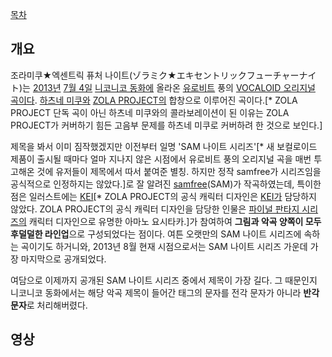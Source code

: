 [[목차]]

== 개요 ==
조라미쿠★엑센트릭 퓨처 나이트(ゾラミク★エキセントリックフューチャーナイト)는 [[2013년]] [[7월 4일]] [[니코니코 동화]]에 올라온 [[유로비트]] 풍의 [[VOCALOID 오리지널 곡]]이다. [[하츠네 미쿠]]와 [[ZOLA PROJECT]]의 합창으로 이루어진 곡이다.[* ZOLA PROJECT 단독 곡이 아닌 하츠네 미쿠와의 콜라보레이션이 된 이유는 ZOLA PROJECT가 커버하기 힘든 고음부 문제를 하츠네 미쿠로 커버하려 한 것으로 보인다.]

제목을 봐서 이미 짐작했겠지만 이전부터 일명 'SAM 나이트 시리즈'[* 새 보컬로이드 제품이 출시될 때마다 얼마 지나지 않은 시점에서 유로비트 풍의 오리지널 곡을 매번 투고해온 것에 유저들이 제목에서 따서 붙여준 별칭. 하지만 정작 samfree가 시리즈임을 공식적으로 인정하지는 않았다.]로 잘 알려진 [[samfree]](SAM)가 작곡하였는데, 특이한 점은 일러스트에는 [[KEI]][* ZOLA PROJECT의 공식 캐릭터 디자인은 [[KEI]]가 담당하지 않았다. ZOLA PROJECT의 공식 캐릭터 디자인을 담당한 인물은 [[파이널 판타지 시리즈]]의 캐릭터 디자인으로 유명한 아마노 요시타카.]가 참여하여 '''그림과 악곡 양쪽이 모두 후덜덜한 라인업'''으로 구성되었다는 점이다. 여튼 오랫만의 SAM 나이트 시리즈에 속하는 곡이기도 하거니와, 2013년 8월 현재 시점으로서는 SAM 나이트 시리즈 가운데 가장 마지막으로 공개되었다.

여담으로 이제까지 공개된 SAM 나이트 시리즈 중에서 제목이 가장 길다. 그 때문인지 니코니코 동화에서는 해당 악곡 제목이 들어간 태그의 문자를 전각 문자가 아니라 '''반각 문자'''로 처리해버렸다.

== 영상 ==
{{{#!html
<script type="text/javascript" src="http://ext.nicovideo.jp/thumb_watch/sm21274199"></script><noscript><a href="http://www.nicovideo.jp/watch/sm21274199">「ゾラミク★エキセントリックフューチャーナイト」【オリジナルMV】</a></noscript>
</object>}}}
